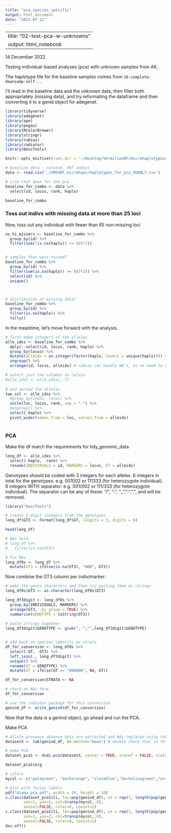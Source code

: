 ```yaml
---
title: "pca_species_specific"
output: html_document
date: "2023-07-12"
---
```

---
title: "02-test-pca-w-unknowns"
output: html_notebook
---

14 December 2022


Testing individual-based analyses (pca) with unknown samples from AK.


The haplotype file for the baseline samples comes from `10-complete-downsamp-self...`


I'll read in the baseline data and the unknown data, then filter both appropriately (missing data), and try reformating the dataframe and then converting it to a genid object for adegenet.



```r
library(tidyverse)
library(adegenet)
library(ape)
library(pegas)
library(RColorBrewer)
library(stringr)
library(rubias)
library(radiator)
library(DescTools)

knitr::opts_knit$set(root.dir = '~/Desktop/VermilionRF/microhaplotyping/')

```



```r
# baseline data - curated, 997 indivs
data <- read.csv('./VMSURF_microhaps/haplotypes_for_pca_SUONLY.csv')
```

```r
# slim that down for the pca
baseline_for_combo <- data %>%
  select(id, locus, rank, haplo)

baseline_for_combo 
```



### Toss out indivs with missing data at more than 25 loci
Now, toss out any individual with fewer than 65 non-missing loci
```r
no_hi_missers <- baseline_for_combo %>% 
  group_by(id) %>%
  filter(sum(!is.na(haplo)) >= (65*2))


# samples that were tossed?
baseline_for_combo %>% 
  group_by(id) %>%
  filter(sum(is.na(haplo)) >= (65*2)) %>%
  select(id) %>%
  unique()



# distribution of missing data?
baseline_for_combo %>%
  group_by(id) %>%
  filter(is.na(haplo)) %>%
  tally()
```

In the meantime, let's move forward with the analysis.

```r
# first make integers of the alleles
alle_idxs <- baseline_for_combo %>% 
  dplyr::select(id, locus, rank, haplo) %>%
  group_by(locus) %>%
  mutate(alleidx = as.integer(factor(haplo, levels = unique(haplo)))) %>%
  ungroup() %>%
  arrange(id, locus, alleidx) # rubias can handle NA's, so no need to change them to 0's

# select just the columns to retain 
#alle_idx2 <- alle_idxs[,-7]
  
# and spread the alleles
two_col <- alle_idxs %>%
  #group_by(indiv, locus) %>%
  unite(loc, locus, rank, sep = ".") %>%
  #ungroup() %>%
  select(-haplo) %>%
  pivot_wider(names_from = loc, values_from = alleidx) 
  
```

### PCA

Make the df match the requirements for tidy_genomic_data
```r
long_df <- alle_idxs %>%
  select(-haplo, -rank) %>%
  rename(INDIVIDUALS = id, MARKERS = locus, GT = alleidx)

```

Genotypes should be coded with 3 integers for each alleles. 6 integers in total for the genotypes. e.g. 001002 or 111333 (for heterozygote individual). 6 integers WITH separator: e.g. 001/002 or 111/333 (for heterozygote individual). The separator can be any of these: "/", ":", "_", "-", ".", and will be removed.


```r
library("DescTools")

# create 3 digit integers from the genotypes
long_df$GT3 <- Format(long_df$GT, ldigits = 3, digits = 0)

head(long_df)

# NAs hold
# long_df %>%
#   filter(is.na(GT3))

# fix NAs
long_df0s <- long_df %>%
  mutate(GT3 = ifelse(is.na(GT3), "000", GT3))
```

Now combine the GT3 column per indiv/marker:

```r
# make the genos characters and then try pasting them as strings
long_df0s$GT3 <- as.character(long_df0s$GT3)

long_df3digit <- long_df0s %>%
  group_by(INDIVIDUALS, MARKERS) %>% 
  arrange(GT3, .by_group = TRUE) %>% 
  summarise(GENOTYPE = toString(GT3))
  
# paste strings together
long_df3digit$GENOTYPE <- gsub(", ","",long_df3digit$GENOTYPE)


# add back on species identity as strata
df_for_conversion <- long_df0s %>% 
  select(-GT, -GT3) %>%
  left_join(., long_df3digit) %>%
  unique() %>%
  rename(GT = GENOTYPE) %>%
  mutate(GT = ifelse(GT == "000000", NA, GT))

df_for_conversion$STRATA <- NA

# check on NAs here
df_for_conversion
```




```r
# use the radiator package for this conversion
genind_df <- write_genind(df_for_conversion)
```



Now that the data is a genind object, go ahead and run the PCA.

Make PCA
```r
# Allele presence absence data are extracted and NAs replaced using tab:
datasetX <- tab(genind_df, NA.method="mean") # double check that is this the appropriate method.

# make PCA
dataset_pca1 <- dudi.pca(datasetX, center = TRUE, scannf = FALSE, scale=FALSE, nf = 10)

dataset_pca1$eig

# colors
mycol <- c("palegreen", "darkorange", "slateblue","darkolivegreen","orange", "purple4")

# plot with factor labels
pdf("diana_pca.pdf", width = 10, height = 10)
s.class(dataset_pca1$li, fac=pop(genind_df), wt = rep(1, length(pop(genind_df))), clabel = .8, grid = FALSE, cellipse = 2,
        xax=1, yax=2, col=transp(mycol,.8),
        axesel=FALSE, cstar=0, cpoint=1)
s.class(dataset_pca1$li, fac=pop(genind_df), wt = rep(1, length(pop(genind_df))), clabel = .8, grid = FALSE, cellipse = 2,
        xax=1, yax=2, col=transp(mycol,.8),
        axesel=FALSE, cstar=0, cpoint=1)
dev.off()
```
